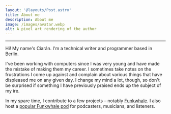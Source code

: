 ```yaml
---
layout: '@layouts/Post.astro'
title: About me
description: About me
image: /images/avatar.webp
alt: A pixel art rendering of the author
---
```



<UserCard />

---

Hi! My name's Ciarán. I'm a technical writer and programmer based in Berlin.

I've been working with computers since I was very young and have made the mistake of making them my career. I sometimes take notes on the frustrations I come up against and complain about various things that have displeased me on any given day. I change my mind a lot, though, so don't be surprised if something I have previously praised ends up the subject of my ire.

In my spare time, I contribute to a few projects – notably [Funkwhale]. I also host a [popular Funkwhale pod][funkwhale-pod] for podcasters, musicians, and listeners.

[Funkwhale]: https://funkwhale.audio
[funkwhale-pod]: https://tanukitunes.com